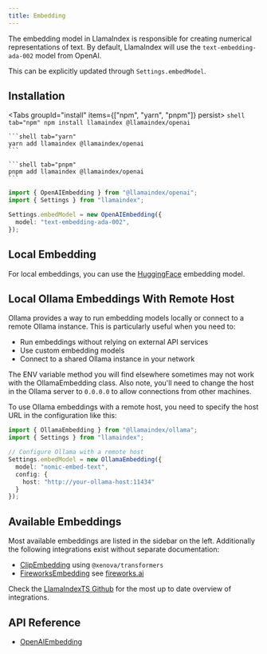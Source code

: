 ```yaml
---
title: Embedding
---
```


The embedding model in LlamaIndex is responsible for creating numerical representations of text. By default, LlamaIndex will use the `text-embedding-ada-002` model from OpenAI.

This can be explicitly updated through `Settings.embedModel`.

## Installation


<Tabs groupId="install" items={["npm", "yarn", "pnpm"]} persist>
	```shell tab="npm"
	npm install llamaindex @llamaindex/openai
	```

	```shell tab="yarn"
	yarn add llamaindex @llamaindex/openai
	```

	```shell tab="pnpm"
	pnpm add llamaindex @llamaindex/openai
	```
</Tabs>

```typescript
import { OpenAIEmbedding } from "@llamaindex/openai";
import { Settings } from "llamaindex";

Settings.embedModel = new OpenAIEmbedding({
  model: "text-embedding-ada-002",
});
```

## Local Embedding

For local embeddings, you can use the [HuggingFace](/docs/llamaindex/modules/models/embeddings/huggingface) embedding model.

## Local Ollama Embeddings With Remote Host

Ollama provides a way to run embedding models locally or connect to a remote Ollama instance. This is particularly useful when you need to:
- Run embeddings without relying on external API services
- Use custom embedding models
- Connect to a shared Ollama instance in your network

The ENV variable method you will find elsewhere sometimes may not work with the OllamaEmbedding class. Also note, you'll need to change the host
in the Ollama server to `0.0.0.0` to allow connections from other machines.

To use Ollama embeddings with a remote host, you need to specify the host URL in the configuration like this:

```typescript
import { OllamaEmbedding } from "@llamaindex/ollama";
import { Settings } from "llamaindex";

// Configure Ollama with a remote host
Settings.embedModel = new OllamaEmbedding({
  model: "nomic-embed-text",
  config: {
    host: "http://your-ollama-host:11434"
  }
});
```

## Available Embeddings

Most available embeddings are listed in the sidebar on the left.
Additionally the following integrations exist without separate documentation:

- [ClipEmbedding](/docs/api/classes/ClipEmbedding) using `@xenova/transformers`
- [FireworksEmbedding](/docs/api/classes/FireworksEmbedding) see [fireworks.ai](https://fireworks.ai/)

Check the [LlamaIndexTS Github](https://github.com/run-llama/LlamaIndexTS) for the most up to date overview of integrations.

## API Reference

- [OpenAIEmbedding](/docs/api/classes/OpenAIEmbedding)
